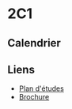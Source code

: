 # 2C1

## Calendrier


<CurrentCalendar>
  <Calendar />
</CurrentCalendar>

## Liens

- [Plan d'études](https://www.vd.ch/fileadmin/user_upload/organisation/dfj/dgep/dgep_fichiers_pdf/DGEP_brochure_ECG_WEB.pdf#DGEP_brochure_ECG_2024_corr2.indd%3A.105689%3A8263)
- [Brochure](https://gypad.ch/wp-content/uploads/2024/04/VersionAVRIL24Brochure_ECGA_23_24_version3ECGAMS.pdf)
